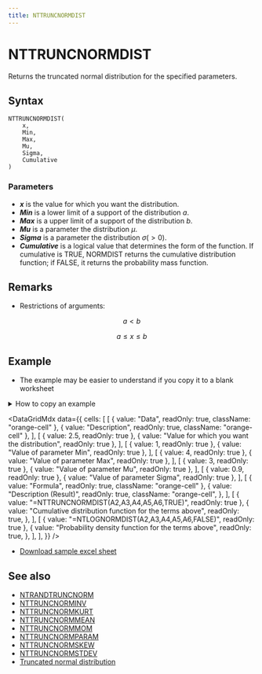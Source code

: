```yaml
---
title: NTTRUNCNORMDIST
---
```



# NTTRUNCNORMDIST

Returns the truncated normal distribution for the specified parameters.

## Syntax

```excel
NTTRUNCNORMDIST(
    x,
    Min,
    Max,
    Mu,
    Sigma,
    Cumulative
)
```

### Parameters

- **_x_** is the value for which you want the distribution.
- **_Min_** is a lower limit of a support of the distribution $a$.
- **_Max_** is a upper limit of a support of the distribution $b$.
- **_Mu_** is a parameter the distribution $\mu$.
- **_Sigma_** is a parameter the distribution $\sigma(>0)$.
- **_Cumulative_** is a logical value that determines the form of the function. If cumulative is TRUE, NORMDIST returns the cumulative distribution function; if FALSE, it returns the probability mass function.

## Remarks

- Restrictions of arguments:

$$
  a<b
$$

$$
  a\leq x\leq b
$$

## Example

- The example may be easier to understand if you copy it to a blank worksheet

<details>
  <summary>How to copy an example</summary>

1.  Create a blank workbook or worksheet.
2.  Select the example in the Help topic.

    **Note**  Do not select the row or column headers.

    ![Selecting an example from Help](./../../assets/functions/HowToCopy.png)

    Selecting an example from Help

3.  Press CTRL+C.
4.  In the worksheet, select cell A1, and press CTRL+V.
5.  To switch between viewing the results and viewing the formulas that return the results, press CTRL+` (grave accent), or on the **Tools** menu, point to **Formula Auditing**, and then click **Formula Auditing Mode**.

</details>

<DataGridMdx
  data={{
    cells: [
      [
        { value: "Data", readOnly: true, className: "orange-cell" },
        { value: "Description", readOnly: true, className: "orange-cell" },
      ],
      [
        { value: 2.5, readOnly: true },
        { value: "Value for which you want the distribution", readOnly: true },
      ],
      [
        { value: 1, readOnly: true },
        { value: "Value of parameter Min", readOnly: true },
      ],
      [
        { value: 4, readOnly: true },
        { value: "Value of parameter Max", readOnly: true },
      ],
      [
        { value: 3, readOnly: true },
        { value: "Value of parameter Mu", readOnly: true },
      ],
      [
        { value: 0.9, readOnly: true },
        { value: "Value of parameter Sigma", readOnly: true },
      ],
      [
        { value: "Formula", readOnly: true, className: "orange-cell" },
        {
          value: "Description (Result)",
          readOnly: true,
          className: "orange-cell",
        },
      ],
      [
        { value: "=NTTRUNCNORMDIST(A2,A3,A4,A5,A6,TRUE)", readOnly: true },
        {
          value: "Cumulative distribution function for the terms above",
          readOnly: true,
        },
      ],
      [
        { value: "=NTLOGNORMDIST(A2,A3,A4,A5,A6,FALSE)", readOnly: true },
        {
          value: "Probability density function for the terms above",
          readOnly: true,
        },
      ],
    ],
  }}
/>

- [Download sample excel sheet](https://www.ntrand.com/files/NtRand2.zip)

## See also

- [NTRANDTRUNCNORM](https://www.ntrand.com/ntrandtruncnorm/)
- [NTTRUNCNORMINV](https://www.ntrand.com/nttruncnorminv/)
- [NTTRUNCNORMKURT](https://www.ntrand.com/nttruncnormkurt/)
- [NTTRUNCNORMMEAN](https://www.ntrand.com/nttruncnormmean/)
- [NTTRUNCNORMMOM](https://www.ntrand.com/nttruncnormmom/)
- [NTTRUNCNORMPARAM](https://www.ntrand.com/nttruncnormparam/)
- [NTTRUNCNORMSKEW](https://www.ntrand.com/nttruncnormskew/)
- [NTTRUNCNORMSTDEV](https://www.ntrand.com/nttruncnormstdev/)
- [Truncated normal distribution](https://www.ntrand.com/truncated-normal-distribution/)
